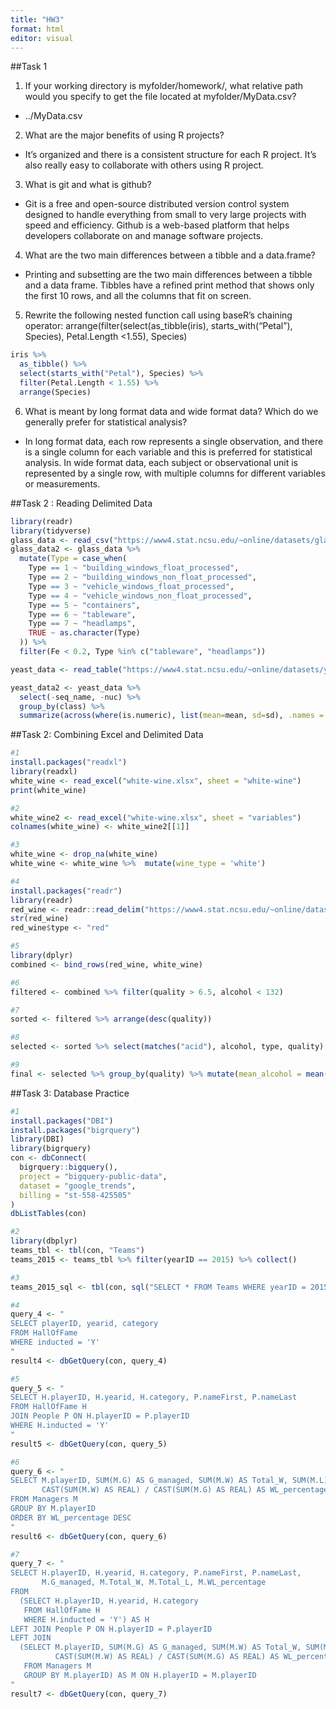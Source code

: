 ```yaml
---
title: "HW3"
format: html
editor: visual
---
```


##Task 1 

1. If your working directory is myfolder/homework/, what relative path would you specify to get the file located at myfolder/MyData.csv?
- ../MyData.csv
  
2. What are the major benefits of using R projects?
- It's organized and there is a consistent structure for each R project. It's also really easy to collaborate with others using R project. 

3. What is git and what is github?
- Git is a free and open-source distributed version control system designed to handle everything from small to very large projects with speed and efficiency. Github is a web-based platform that helps developers collaborate on and manage software projects.  

4. What are the two main differences between a tibble and a data.frame?
- Printing and subsetting are the two main differences between a tibble and a data frame. Tibbles have a refined print method that shows only the first 10 rows, and all the columns that fit on screen. 

5. Rewrite the following nested function call using baseR’s chaining operator:
arrange(filter(select(as_tibble(iris), starts_with("Petal"), Species), Petal.Length <1.55), Species)
```r
iris %>%
  as_tibble() %>%
  select(starts_with("Petal"), Species) %>%
  filter(Petal.Length < 1.55) %>%
  arrange(Species)
```

6. What is meant by long format data and wide format data? Which do we generally prefer for statistical analysis?
- In long format data, each row represents a single observation, and there is a single column for each variable and this is preferred for statistical analysis. In wide format data, each subject or observational unit is represented by a single row, with multiple columns for different variables or measurements. 

##Task 2 : Reading Delimited Data
```r
library(readr)
library(tidyverse)
glass_data <- read_csv("https://www4.stat.ncsu.edu/~online/datasets/glass.data", c("Id", "RI", "Na", "Mg", "Al", "Si", "K", "Ca", "Ba", "Fe", "Type"))
glass_data2 <- glass_data %>%
  mutate(Type = case_when(
    Type == 1 ~ "building_windows_float_processed",
    Type == 2 ~ "building_windows_non_float_processed",
    Type == 3 ~ "vehicle_windows_float_processed",
    Type == 4 ~ "vehicle_windows_non_float_processed",  
    Type == 5 ~ "containers",
    Type == 6 ~ "tableware",
    Type == 7 ~ "headlamps",
    TRUE ~ as.character(Type)  
  )) %>%
  filter(Fe < 0.2, Type %in% c("tableware", "headlamps"))

yeast_data <- read_table("https://www4.stat.ncsu.edu/~online/datasets/yeast.data", c("seq_name", "mcg", "gvh", "alm", "mit", "erl", "pox", "vac", "nuc", "class"))

yeast_data2 <- yeast_data %>%
  select(-seq_name, -nuc) %>%
  group_by(class) %>%
  summarize(across(where(is.numeric), list(mean=mean, sd=sd), .names = "{.col}_{.fn}"))

```


##Task 2: Combining Excel and Delimited Data

```r
#1
install.packages("readxl")
library(readxl)
white_wine <- read_excel("white-wine.xlsx", sheet = "white-wine")
print(white_wine)

#2
white_wine2 <- read_excel("white-wine.xlsx", sheet = "variables")
colnames(white_wine) <- white_wine2[[1]]

#3
white_wine <- drop_na(white_wine)
white_wine <- white_wine %>%  mutate(wine_type = 'white')

#4
install.packages("readr")
library(readr)
red_wine <- readr::read_delim("https://www4.stat.ncsu.edu/~online/datasets/red-wine.csv", delim = ";")
str(red_wine)
red_wine$type <- "red"

#5
library(dplyr)
combined <- bind_rows(red_wine, white_wine)

#6
filtered <- combined %>% filter(quality > 6.5, alcohol < 132)

#7
sorted <- filtered %>% arrange(desc(quality))

#8
selected <- sorted %>% select(matches("acid"), alcohol, type, quality)

#9
final <- selected %>% group_by(quality) %>% mutate(mean_alcohol = mean(alcohol), sd_alcohol = sd(alcohol)) %>% ungroup()
```


##Task 3: Database Practice
```r
#1
install.packages("DBI")
install.packages("bigrquery")
library(DBI)
library(bigrquery)
con <- dbConnect(
  bigrquery::bigquery(),
  project = "bigquery-public-data",
  dataset = "google_trends",
  billing = "st-558-425505"
)
dbListTables(con)

#2
library(dbplyr)
teams_tbl <- tbl(con, "Teams")
teams_2015 <- teams_tbl %>% filter(yearID == 2015) %>% collect()

#3
teams_2015_sql <- tbl(con, sql("SELECT * FROM Teams WHERE yearID = 2015")) %>% collect()

#4
query_4 <- "
SELECT playerID, yearid, category
FROM HallOfFame
WHERE inducted = 'Y'
"
result4 <- dbGetQuery(con, query_4)

#5
query_5 <- "
SELECT H.playerID, H.yearid, H.category, P.nameFirst, P.nameLast
FROM HallOfFame H
JOIN People P ON H.playerID = P.playerID
WHERE H.inducted = 'Y'
"
result5 <- dbGetQuery(con, query_5)

#6
query_6 <- "
SELECT M.playerID, SUM(M.G) AS G_managed, SUM(M.W) AS Total_W, SUM(M.L) AS Total_L,
       CAST(SUM(M.W) AS REAL) / CAST(SUM(M.G) AS REAL) AS WL_percentage
FROM Managers M
GROUP BY M.playerID
ORDER BY WL_percentage DESC
"
result6 <- dbGetQuery(con, query_6)

#7
query_7 <- "
SELECT H.playerID, H.yearid, H.category, P.nameFirst, P.nameLast,
       M.G_managed, M.Total_W, M.Total_L, M.WL_percentage
FROM
  (SELECT H.playerID, H.yearid, H.category
   FROM HallOfFame H
   WHERE H.inducted = 'Y') AS H
LEFT JOIN People P ON H.playerID = P.playerID
LEFT JOIN
  (SELECT M.playerID, SUM(M.G) AS G_managed, SUM(M.W) AS Total_W, SUM(M.L) AS Total_L,
          CAST(SUM(M.W) AS REAL) / CAST(SUM(M.G) AS REAL) AS WL_percentage
   FROM Managers M
   GROUP BY M.playerID) AS M ON H.playerID = M.playerID
"
result7 <- dbGetQuery(con, query_7)
```

